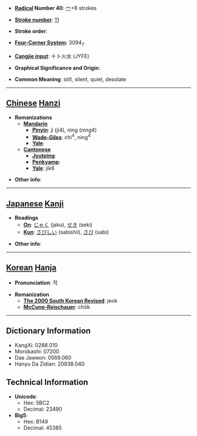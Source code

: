 * '''[[Wiktionary:Chinese radical index| Radical]] Number 40''': [[Wiktionary:Chinese radical index 宀|宀]]+8 strokes

* '''[[Wiktionary:Chinese total strokes index|Stroke number]]''': [[Wiktionary:Chinese total strokes index 11|11]]

* '''Stroke order''': 

* '''[[Wiktionary:Chinese four corner index|Four-Corner System]]''': 3094<sub>7</sub>

* '''[[Wiktionary:Chinese Cangjie index|Cangjie input]]''': 十卜火水 (JYFE)

* '''Graphical Significance and Origin''': 

* '''Common Meaning''': still, silent, quiet, desolate

----

== [[Chinese]] [[Hanzi]] ==

* '''Romanizations'''
** '''[[Mandarin]]'''
*** '''[[Pinyin]]''': jì (ji4), nìng (ning4)
*** '''[[Wade-Giles]]''': chi<sup>4</sup>, ning<sup>4</sup>
*** '''[[Yale]]''': 
** '''[[Cantonese]]'''
*** '''[[Jyutping]]''':
*** '''[[Penkyamp]]''': 
*** '''[[Yale]]''': jik6

* '''Other info''': 

----

== [[Japanese]] [[Kanji]] ==

* '''Readings'''
** '''[[On]]''': [[じゃく]] (jaku), [[せき]] (seki)
** '''[[Kun]]''': [[さびしい]] (sabishii), [[さび]] (sabi)

* '''Other info''':  

----

== [[Korean]] [[Hanja]] ==

* '''Pronunciation''': 적

* '''Romanization'''
** '''[[The 2000 South Korean Revised Romanization|The 2000 South Korean Revised]]''': jeok
** '''[[McCune-Reischauer]]''': chŏk

----

== Dictionary Information ==

* KangXi: 0288.010
* Morobashi: 07200
* Dae Jaweon: 0569.060
* Hanyu Da Zidian: 20938.040

== Technical Information ==

* '''Unicode''':
** Hex: 5BC2
** Decimal: 23490
* '''Big5''':
** Hex: B149
** Decimal: 45385